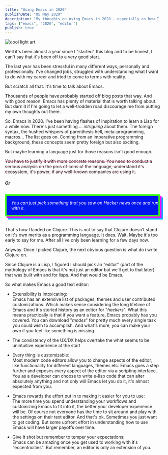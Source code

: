 ```yaml
---
title: "Using Emacs in 2020"
publishDate: "05 May 2020"
description: "My thoughts on using Emacs in 2020 - especially on how I leverage it to write Clojure"
tags: ["emacs", "2020", "editor"]
publish: true
---
```



<Image src={federico} alt="cool light art" />

Well it's been almost a year since I "started" this blog and to be honest, I can't say that it's been off to a very good start.

The last year has been stressful in many different ways, personally and professionally. I've changed jobs, struggled with understanding what I want to do with my career and tried to come to terms with reality.

But scratch all that. It's time to talk about Emacs.

Thousands of people have probably started off blog posts that way. And with good reason. Emacs has plenty of material that is worth talking about. But darn it if I'm going to let a well-trodden road discourage me from putting my own thoughts out there.

So. Emacs in 2020. I've been having flashes of inspiration to learn a Lisp for a while now. There's just something ... _intriguing_ about them. The foreign syntax, the hushed whispers of parenthesis hell, meta-programming, macros... The list goes on. Coming from an imperative programming background, these concepts seem pretty foreign but also exciting.

But maybe learning a language just for those reasons isn't good enough.

<p style="text-decoration: #ff124f80 line-through">
	You have to justify it with more concrete reasons. You need to conduct a serious analysis on the
	pros of cons of the language, understand it's ecosystem, it's power, if any well-known companies
	are using it.
</p>

<div>
	<h4 style="font-style: italic; text-shadow: 2px 2px 0px var(--cyb-li-pink)">Or</h4>
</div>

<div style="display:flex; flex-direction: row; justify-content: center;">
	<div style="background-color: #0016ee; padding-left: 15px; border: 5px solid #39ff14; box-shadow: 5px 5px #fe00fe, 10px 10px #00b3fe; margin-top: 10px; margin-bottom: 20px; max-width: 650px">
		<p style="color: white; font-style: italic">
			You can just pick something that you saw on Hacker news once and run with it.
		</p>
	</div>
</div>

That's how I landed on Clojure. This is not to say that Clojure doesn't stand on it's own merits as a programming language. It does. Wait. Maybe it's too early to say for me. After all I've only been learning for a few days now.

Anyway. Once I picked Clojure, the next obvious question is what do i write Clojure on.

Since Clojure is a Lisp, I figured I should pick an "editor" (part of the mythology of Emacs is that it's not just an editor but we'll get to that later) that was built with and for lisps. And that would be Emacs.

So what makes Emacs a good text editor:

- Extensibility is intoxicating:<br/>
  Emacs has an extensive list of packages, themes and user contributed customizations. Which makes sense considering the long lifetime of Emacs and it's storied history as an editor for "_hackers_". What this means practically is that if you want a feature, Emacs probably has you covered. You can download "_modes_" for pretty much every single task you could wish to accomplish. And what's more, you can make your own if you feel like something is missing.

- The consistency of the UX/DX helps overtake the what seems to be unintuitive experience at the start

- Every thing is customizable:<br/>
  Most modern code editors allow you to change aspects of the editor, like functionality for different languages, themes etc. Emacs goes a step further and exposes every aspect of the editor via a scripting interface. You as a developer can choose to write e-lisp code that can alter absolutely anything and not only will Emacs let you do it, it's almost expected from you.

- Emacs rewards the effort put in to making it easier for you to use:<br/>
  The more time you spend understanding your workflows and customizing Emacs to fit into it, the better your developer experience will be. Of course not everyone has the time to sit around and play with the settings on their text editor. And that's ok. Sometimes you just want to get coding. But some upfront effort in understanding how to use Emacs will have larger payoffs over time.

- Give it shot but remember to temper your expectations:<br/>
  Emacs can be amazing once you get used to working with it's "eccentricities". But remember, an editor is only an extension of you.

